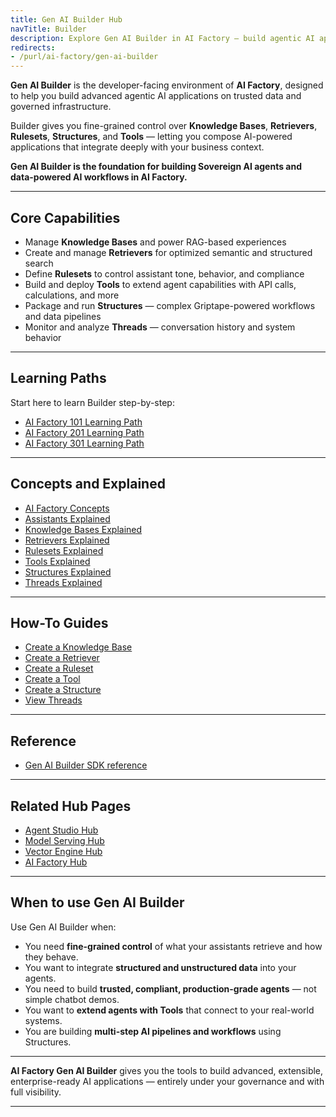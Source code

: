 ```yaml
---
title: Gen AI Builder Hub
navTitle: Builder
description: Explore Gen AI Builder in AI Factory — build agentic AI applications with Knowledge Bases, Tools, and advanced AI workflows.
redirects:
- /purl/ai-factory/gen-ai-builder
---
```


**Gen AI Builder** is the developer-facing environment of **AI Factory**, designed to help you build advanced agentic AI applications on trusted data and governed infrastructure.

Builder gives you fine-grained control over **Knowledge Bases**, **Retrievers**, **Rulesets**, **Structures**, and **Tools** — letting you compose AI-powered applications that integrate deeply with your business context.

**Gen AI Builder is the foundation for building Sovereign AI agents and data-powered AI workflows in AI Factory.**

---

## Core Capabilities

- Manage **Knowledge Bases** and power RAG-based experiences
- Create and manage **Retrievers** for optimized semantic and structured search
- Define **Rulesets** to control assistant tone, behavior, and compliance
- Build and deploy **Tools** to extend agent capabilities with API calls, calculations, and more
- Package and run **Structures** — complex Griptape-powered workflows and data pipelines
- Monitor and analyze **Threads** — conversation history and system behavior

---

## Learning Paths

Start here to learn Builder step-by-step:

- [AI Factory 101 Learning Path](/edb-postgres-ai/ai-factory/learn/paths/101)
- [AI Factory 201 Learning Path](/edb-postgres-ai/ai-factory/learn/paths/201)
- [AI Factory 301 Learning Path](/edb-postgres-ai/ai-factory/learn/paths/301)

---

## Concepts and Explained

- [AI Factory Concepts](/edb-postgres-ai/ai-factory/learn/explained/ai-factory-concepts)
- [Assistants Explained](/edb-postgres-ai/ai-factory/learn/explained/assistants-explained)
- [Knowledge Bases Explained](/edb-postgres-ai/ai-factory/learn/explained/knowledge-bases-explained)
- [Retrievers Explained](/edb-postgres-ai/ai-factory/learn/explained/retrievers-explained)
- [Rulesets Explained](/edb-postgres-ai/ai-factory/learn/explained/rulesets-explained)
- [Tools Explained](/edb-postgres-ai/ai-factory/learn/explained/tools-explained)
- [Structures Explained](/edb-postgres-ai/ai-factory/learn/explained/structures-explained)
- [Threads Explained](/edb-postgres-ai/ai-factory/learn/explained/threads-explained)

---

## How-To Guides

- [Create a Knowledge Base](/edb-postgres-ai/ai-factory/learn/how-to/gen-ai/create-knowledge-base)
- [Create a Retriever](/edb-postgres-ai/ai-factory/learn/how-to/gen-ai/create-retriever)
- [Create a Ruleset](/edb-postgres-ai/ai-factory/learn/how-to/gen-ai/create-ruleset)
- [Create a Tool](/edb-postgres-ai/ai-factory/learn/how-to/gen-ai/create-tool)
- [Create a Structure](/edb-postgres-ai/ai-factory/learn/how-to/gen-ai/create-structure)
- [View Threads](/edb-postgres-ai/ai-factory/learn/how-to/gen-ai/view-threads)

---

## Reference

- [Gen AI Builder SDK reference](sdk)

---

## Related Hub Pages

- [Agent Studio Hub](/ai-factory/gen-ai/agent-studio)
- [Model Serving Hub](/ai-factory/model/serving)
- [Vector Engine Hub](/ai-factory/vector-engine)
- [AI Factory Hub](/ai-factory)

---

## When to use Gen AI Builder

Use Gen AI Builder when:

- You need **fine-grained control** of what your assistants retrieve and how they behave.
- You want to integrate **structured and unstructured data** into your agents.
- You need to build **trusted, compliant, production-grade agents** — not simple chatbot demos.
- You want to **extend agents with Tools** that connect to your real-world systems.
- You are building **multi-step AI pipelines and workflows** using Structures.

---

**AI Factory Gen AI Builder** gives you the tools to build advanced, extensible, enterprise-ready AI applications — entirely under your governance and with full visibility.

---

